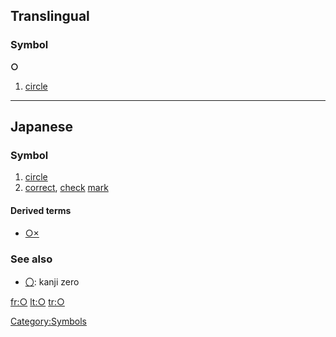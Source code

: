 {{also|Appendix:Variations of "o"}}
==Translingual==

===Symbol===
'''○'''

# [[circle]]

[[Category:Symbols]]

----

==Japanese==

===Symbol===
{{ja-pos|k<!-- ??? -->|symbol|hira=まる|rom=maru}}

# [[circle]]
# [[correct]], [[check]] [[mark]]

====Derived terms====
* [[○×]]

===See also===
* [[〇]]: kanji zero

[[fr:○]]
[[lt:○]]
[[tr:○]]